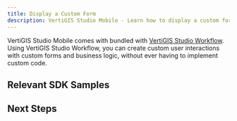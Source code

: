 ```yaml
---
title: Display a Custom Form
description: VertiGIS Studio Mobile - Learn how to display a custom form
---
```



VertiGIS Studio Mobile comes with bundled with [VertiGIS Studio Workflow](https://www.vertigisstudio.com/products/vertigis-studio-workflow/). Using VertiGIS Studio Workflow, you can create custom user interactions with custom forms and business logic, without ever having to implement custom code.

## Relevant SDK Samples

<RelevantWorkflowSamples />

## Next Steps

<UseCaseContainer>
    <UseCaseCard
        title="Add a Workflow to a VertiGIS Studio Mobile Application"
        description="Learn how to add a workflow to a VertiGIS Studio Mobile Application"
        link="https://docs.vertigisstudio.com/mobileviewer/latest/admin-help/Default.htm#gmv/designer/add-a-workflow-to-an-app.htm"
    />
    <UseCaseCard
        title="Build a Custom Form"
        description="Learn how to build a custom form with VertiGIS Studio Workflow"
        link="https://docs.vertigisstudio.com/workflow/latest/help/forms.html"
    />
</UseCaseContainer>
